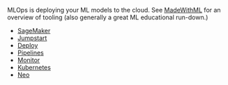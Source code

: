

MLOps is deploying your ML models to the cloud. See [MadeWithML](https://madewithml.com/) for an overview of tooling (also generally a great ML educational run-down.)

* [SageMaker](https://aws.amazon.com/sagemaker/)
* [Jumpstart](https://aws.amazon.com/sagemaker/getting-started/)
* [Deploy](https://aws.amazon.com/sagemaker/deploy/)
* [Pipelines](https://aws.amazon.com/sagemaker/pipelines/)
* [Monitor](https://aws.amazon.com/sagemaker/model-monitor/)
* [Kubernetes](https://aws.amazon.com/sagemaker/kubernetes/)
* [Neo](https://aws.amazon.com/sagemaker/neo/)